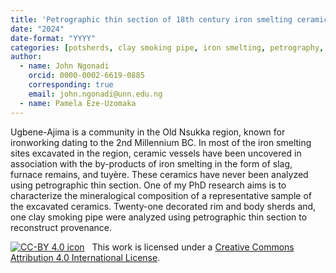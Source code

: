 ```yaml
---
title: 'Petrographic thin section of 18th century iron smelting ceramics in Ugbene-Ajima, Southeastern Nigeria'
date: "2024"
date-format: "YYYY"
categories: [potsherds, clay smoking pipe, iron smelting, petrography, Nigeria]
author: 
  - name: John Ngonadi
    orcid: 0000-0002-6619-0885
    corresponding: true
    email: john.ngonadi@unn.edu.ng
  - name: Pamela Eze-Uzomaka
---
```


Ugbene-Ajima is a community in the Old Nsukka region, known for ironworking dating to the 2nd Millennium BC. In most of the iron smelting sites excavated in the region, ceramic vessels have been uncovered in association with the by-products of iron smelting in the form of slag, furnace remains, and tuyère. These ceramics have never been analyzed using petrographic thin section. One of my PhD research aims is to characterize the mineralogical composition of a representative sample of the excavated ceramics. Twenty-one decorated rim and body sherds and, one clay smoking pipe were analyzed using petrographic thin section to reconstruct provenance.

[![CC-BY 4.0 icon](https://i.creativecommons.org/l/by/4.0/88x31.png)](http://creativecommons.org/licenses/by/4.0/)&nbsp;&nbsp; This work is licensed under a [Creative Commons Attribution 4.0 International License](https://creativecommons.org/licenses/by/4.0/). 
